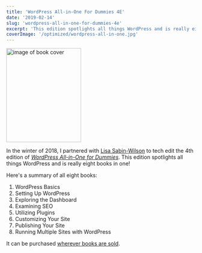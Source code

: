 ```yaml
---
title: 'WordPress All-in-One For Dummies 4E'
date: '2019-02-14'
slug: 'wordpress-all-in-one-for-dummies-4e'
excerpt: 'This edition spotlights all things WordPress and is really eight books in one.'
coverImage: '/optimized/wordpress-all-in-one.jpg'
---
```


<div className="align-right">
  <a href="https://amzn.to/37MMDLp">
    <Image
      alt="image of book cover"
      height="249"
      src="/optimized/wordpress-all-in-one.jpg"
      width="199"
    />
  </a>
</div>

In the winter of 2018, I partnered with [Lisa Sabin-Wilson](https://lisasabin-wilson.com/) to tech edit the 4th edition of [_WordPress All-in-One for Dummies_](https://amzn.to/37MMDLp). This edition spotlights all things WordPress and is really eight books in one!

Here's a summary of all eight books:

1. WordPress Basics
2. Setting Up WordPress
3. Exploring the Dashboard
4. Examining SEO
5. Utilizing Plugins
6. Customizing Your Site
7. Publishing Your Site
8. Running Multiple Sites with WordPress

It can be purchased [wherever books are sold](https://amzn.to/37MMDLp).
